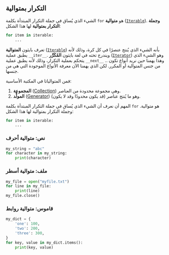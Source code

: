 ## التكرار بمتوالية

الشيء الذي يُساق في جملة التكرار المبتدأة بكلمة `for` هو **متوالية** ([`Iterable`](https://docs.python.org/3/glossary.html#term-iterable)). **وجملة التكرار بمتوالية** لها هذا الشكل:

```python
for item in iterable:
    ...
```

تعرف بايثون **المتوالية** ([`Iterable`](https://docs.python.org/3/glossary.html#term-iterable)) بأنه الشيء الذي يُنتج عنصرًا في كل كرة، وذلك لأنه يطبق عملية `__iter__`. ويندرج تحته في لغة بايثون **المُكَرِّر** ([`Iterator`](https://docs.python.org/3/tutorial/classes.html#iterators)) وهو الشيء الذي يتحكم بعملية التكرار، وذلك لأنه يطبق عملية `__next__` .. وهذا يهمنا حين نريد أنواع تكون من جنس المتوالية أو المكرر. لكن الذي يهمنا الآن معرفة الأنواع الموجودة التي هي من جنسها.

فمن المتوالياتا في المكتبة الأساسية:

1. **المجموعة** ([Collection](https://docs.python.org/3/library/collections.html)) وهي مجموعة محدودة من العناصر.
2. **المولِّد** ([Generator](https://docs.python.org/3/tutorial/classes.html#generators)) وهو ما يُنتج عناصر (قد يكون محدودًا وقد لا يكون).

المهم أن نعرف أن الشيء الذي يُساق في جملة التكرار المبتدأة بكلمة `for` هو متوالية. وجملة التكرار بمتوالية لها هذا الشكل:

```python
for item in iterable:
    ...
```


### نص: متوالية أحرف

```python
my_string = "abc"
for character in my_string:
    print(character)
```

### ملف: متوالية أسطر

```python
my_file = open("myfile.txt")
for line in my_file:
    print(line)
my_file.close()
```

### قاموس: متوالية روابط

```python
my_dict = {
    'one': 100,
    'two': 200,
    'three': 300,
}
for key, value in my_dict.items():
    print(key, value)
```
